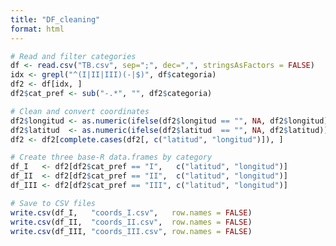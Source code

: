 ---
title: "DF_cleaning"
format: html
---

```{r}
# Read and filter categories
df <- read.csv("TB.csv", sep=";", dec=",", stringsAsFactors = FALSE)
idx <- grepl("^(I|II|III)(-|$)", df$categoria)
df2 <- df[idx, ]
df2$cat_pref <- sub("-.*", "", df2$categoria)

# Clean and convert coordinates
df2$longitud <- as.numeric(ifelse(df2$longitud == "", NA, df2$longitud))
df2$latitud  <- as.numeric(ifelse(df2$latitud  == "", NA, df2$latitud))
df2 <- df2[complete.cases(df2[, c("latitud", "longitud")]), ]

# Create three base‐R data.frames by category
df_I   <- df2[df2$cat_pref == "I",   c("latitud", "longitud")]
df_II  <- df2[df2$cat_pref == "II",  c("latitud", "longitud")]
df_III <- df2[df2$cat_pref == "III", c("latitud", "longitud")]

# Save to CSV files
write.csv(df_I,   "coords_I.csv",   row.names = FALSE)
write.csv(df_II,  "coords_II.csv",  row.names = FALSE)
write.csv(df_III, "coords_III.csv", row.names = FALSE)
```
